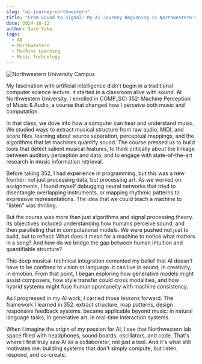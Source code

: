 ```yaml
---
slug: "ai-journey-northwestern"
title: "From Sound to Signal: My AI Journey Beginning in Northwestern's Music & Audio Lab"
date: 2024-10-12
author: Said Yaka
tags:
  - AI
  - Northwestern
  - Machine Learning
  - Music Technology
---
```


![Northwestern University Campus](/images/northwestern-campus.jpg)

My fascination with artificial intelligence didn't begin in a traditional computer science lecture. it started in a classroom alive with sound. At Northwestern University, I enrolled in COMP_SCI 352: Machine Perception of Music & Audio, a course that changed how I perceive both music and computation.

In that class, we dove into how a computer can hear and understand music. We studied ways to extract musical structure from raw audio, MIDI, and score files. learning about source separation, perceptual mappings, and the algorithms that let machines quantify sound. The course pressed us to build tools that detect salient musical features, to think critically about the linkage between auditory perception and data, and to engage with state-of-the-art research in music information retrieval.

Before taking 352, I had experience in programming, but this was a new frontier: not just processing data, but processing art. As we worked on assignments, I found myself debugging neural networks that tried to disentangle overlapping instruments, or mapping rhythmic patterns to expressive representations. The idea that we could teach a machine to "listen" was thrilling.

But the course was more than just algorithms and signal processing theory. Its objectives included understanding how humans perceive sound, and then paralleling that in computational models. We were pushed not just to build, but to reflect: What does it mean for a machine to notice what matters in a song? And how do we bridge the gap between human intuition and quantifiable structure?

This deep musical-technical integration cemented my belief that AI doesn't have to be confined to vision or language. it can live in sound, in creativity, in emotion. From that point, I began exploring how generative models might assist composers, how style transfer could cross modalities, and how hybrid systems might fuse human spontaneity with machine consistency.

As I progressed in my AI work, I carried those lessons forward. The framework I learned in 352. extract structure, map patterns, design responsive feedback systems. became applicable beyond music: in natural language tasks, in generative art, in real-time interaction systems.

When I imagine the origin of my passion for AI, I see that Northwestern lab space filled with headphones, sound boards, oscillators, and code. That's where I first truly saw AI as a collaborator, not just a tool. And it's what still motivates me: building systems that don't simply compute, but listen, respond, and co-create.
